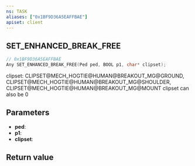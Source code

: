 ```yaml
---
ns: TASK
aliases: ["0x1BF9D36A5EAFFBAE"]
apiset: client
---
```

## SET_ENHANCED_BREAK_FREE

```c
// 0x1BF9D36A5EAFFBAE
Any SET_ENHANCED_BREAK_FREE(Ped ped, BOOL p1, char* clipset);
```

clipset: CLIPSET@MECH_HOGTIE@HUMAN@BREAKOUT_MG@GROUND, CLIPSET@MECH_HOGTIE@HUMAN@BREAKOUT_MG@SHOULDER, CLIPSET@MECH_HOGTIE@HUMAN@BREAKOUT_MG@MOUNT
clipset can also be 0

## Parameters
* **ped**:
* **p1**:
* **clipset**:

## Return value
